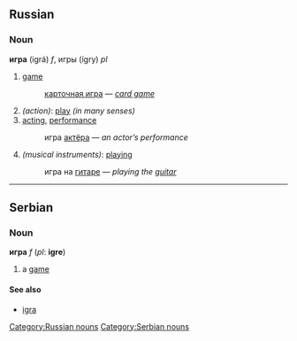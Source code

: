 ==Russian==
[[Category:Russian nouns]]
===Noun===
'''игра''' (igrá) ''f'', игры (ígry) ''pl''
# [[game]]
#: [[карточная игра]] — ''[[card game]]''
#''(action)'': [[play]] ''(in many senses)''
# [[acting]], [[performance]]
#: игра [[актёр|актёра]] — ''an actor’s performance''
#''(musical instruments)'': [[playing]]
#: игра на [[гитара|гитаре]] — ''playing the [[guitar]]''


----

==Serbian==
===Noun===
'''игра''' ''f'' (''pl'': '''igre''')
#a [[game]]
====See also====
*[[igra]]
[[Category:Serbian nouns]]